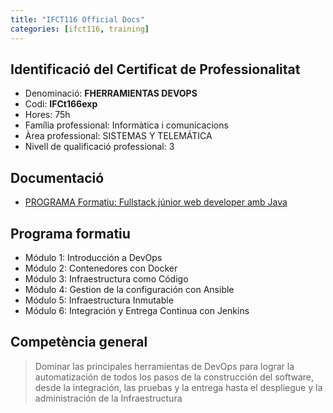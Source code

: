 ```yaml
---
title: "IFCT116 Official Docs"
categories: [ifct116, training] 
---
```


## Identificació del Certificat de Professionalitat
- Denominació: **FHERRAMIENTAS DEVOPS**
- Codi: **IFCt166exp**
- Hores: 75h
- Família professional: Informàtica i comunicacions
- Àrea professional: SISTEMAS Y TELEMÁTICA
- Nivell de qualificació professional: 3


## Documentació


- [PROGRAMA Formatiu: Fullstack júnior web developer amb Java](/images/ifct116-24/IFCT116EXP.pdf){#ifct116-fitxa}




## Programa formatiu

- Módulo 1: Introducción a DevOps
- Módulo 2: Contenedores con Docker
- Módulo 3: Infraestructura como Código
- Módulo 4: Gestion de la configuración con Ansible
- Módulo 5: Infraestructura Inmutable
- Módulo 6: Integración y Entrega Continua con Jenkins


## Competència general

> Dominar las principales herramientas de DevOps para lograr la automatización de todos los pasos de la construcción del software, desde la integración, las pruebas y la entrega hasta el despliegue y la administración de la Infraestructura


